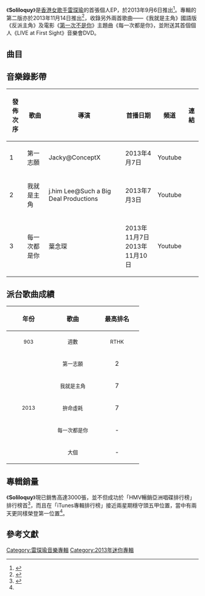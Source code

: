 {{Infobox album <!-- See Wikipedia:WikiProject_Albums -->
| name       = Soliloquy
| type       = [[EP|EP]]
| artist     = [[雷琛瑜|J.Arie]]
| cover      = J.Arie_-_Soliloquy.jpg
<!-- 未知參數 | background = white -->
| released   = 2013年9月6日（第一版）<br>2013年11月14日（第二版）
| recorded   = 2012年－2013年<ref name="suneg_20131015">{{cite news|title=新人王 J. Arie 憑新碟《Soliloquy》HMV暢銷亞洲唱碟排行榜NO.1答謝會|url=http://www.suneg.com/2013/10/15/%E6%96%B0%E4%BA%BA%E7%8E%8B-j-arie-%E6%86%91%E6%96%B0%E7%A2%9F%E3%80%8Asoliloquy%E3%80%8Bhmv%E6%9A%A2%E9%8A%B7%E4%BA%9E%E6%B4%B2%E5%94%B1%E7%A2%9F%E6%8E%92%E8%A1%8C%E6%A6%9Cno-1%E7%AD%94%E8%AC%9D/|accessdate=2013-11-16|archive-date=2015-06-10|archive-url=https://web.archive.org/web/20150610220721/http://www.suneg.com/2013/10/15/%E6%96%B0%E4%BA%BA%E7%8E%8B-j-arie-%E6%86%91%E6%96%B0%E7%A2%9F%E3%80%8Asoliloquy%E3%80%8Bhmv%E6%9A%A2%E9%8A%B7%E4%BA%9E%E6%B4%B2%E5%94%B1%E7%A2%9F%E6%8E%92%E8%A1%8C%E6%A6%9Cno-1%E7%AD%94%E8%AC%9D/|dead-url=no}}{{zh-hant}}</ref>
| genre      = [[粵語流行音樂|粵語流行音樂]]
| length     = 32分28秒（第一版）<br>41分35秒（第二版）
| label      = [[太陽娛樂文化|太陽娛樂音樂]]
| producer   = 見[[#曲目|曲目列表]]
| prev_title = 
| prev_year  = 
| next_title = [[Psyche_Voice|Psyche Voice]]
| next_year  = 2014
| misc       = {{Extra album cover
  | header  = 其他封面
  | type    = ep
  | cover   = J.Arie_-_Soliloquy_(Second_Version)_.jpg
  | caption = 第二版封面
  }}
}}
《'''Soliloquy'''》是[[香港|香港]][[女歌手|女歌手]][[雷琛瑜|雷琛瑜]]的首張個人EP，於2013年9月6日推出<ref name="skymusic">{{Cite web |url=http://www.yesasia.com/global/soliloquy/1033995869-0-0-0-zh_TW/info.html |title=YESASIA : Soliloquy 鐳射唱片 - 雷琛瑜, 太陽娛樂文化 - 粵語音樂 |author= |date= |publisher= |language= |accessdate= |quote= |archive-date=2013-09-27 |archive-url=https://web.archive.org/web/20130927114628/http://www.yesasia.com/global/soliloquy/1033995869-0-0-0-zh_TW/info.html |dead-url=no }}{{zh-hant}}</ref>。專輯的第二版亦於2013年11月14日推出<ref name="suneg_20131108">{{cite news|title=本年度最暢銷新人J.Arie 雷琛瑜 首張專輯【Soliloquy】即將發行第二版|url=http://www.suneg.com/2013/11/08/%E6%9C%AC%E5%B9%B4%E5%BA%A6%E6%9C%80%E6%9A%A2%E9%8A%B7%E6%96%B0%E4%BA%BAj-arie-%E9%9B%B7%E7%90%9B%E7%91%9C-%E9%A6%96%E5%BC%B5%E5%B0%88%E8%BC%AF%E3%80%90soliloquy%E3%80%91%E5%8D%B3%E5%B0%87%E7%99%BC/|accessdate=2013-11-16|archive-date=2015-06-10|archive-url=https://web.archive.org/web/20150610203322/http://www.suneg.com/2013/11/08/%E6%9C%AC%E5%B9%B4%E5%BA%A6%E6%9C%80%E6%9A%A2%E9%8A%B7%E6%96%B0%E4%BA%BAj-arie-%E9%9B%B7%E7%90%9B%E7%91%9C-%E9%A6%96%E5%BC%B5%E5%B0%88%E8%BC%AF%E3%80%90soliloquy%E3%80%91%E5%8D%B3%E5%B0%87%E7%99%BC/|dead-url=no}}{{zh-hant}}</ref>，收錄另外兩首歌曲——《我就是主角》國語版《反派主角》及電影《[[第一次不是你|第一次不是你]]》主題曲《每一次都是你》，並附送其首個個人《LIVE at First Sight》音樂會DVD。

==曲目==
{{Tracklist
| collapsed = 
| headline = 
| font_size = 
| total_length = 32:38

| all_writing = 
| all_music = 
| all_lyrics = 
| all_arranger = 
| all_producer = 
| all_except = 

| title1 = 第一志願 
| note1 = 
| longnote1 = 第一派台歌<br>出道作
| music1 = [[藝琛|藝琛]]<br>[[Ivan_Leung|Ivan Leung]]
| lyrics1 = [[陳心遙|陳心遙]]
| arranger1 = 藝琛<br>Ivan Leung
| producer1 = 藝琛
| extra1 = 
| length1 = 4:49

| title2 = 我就是主角
| note2 = 
| longnote2 = 第二派台歌 
| music2 = [[雷琛瑜|J.Arie]]<br>藝琛
| lyrics2 = [[王迪詩|王迪詩]]
| arranger2 = 藝琛
| producer2 = 藝琛
| extra2 = 
| length2 = 5:08

| title3 = 青春期
| note3 = 
| longnote3 =  
| music3 = [[側田|側田]]
| lyrics3 = [[蔡冕麗|夏至]]
| arranger3 = 藝琛
| producer3 = 藝琛
| extra3 = 
| length3 = 4:43

| title4 = 拼命虛耗
| note4 = 
| longnote4 = 第三派台歌 
| music4 = [[徐浩|徐浩]]<br>[[周錫漢|周錫漢]]<br>[[C君|C君]]<br>[[蘇耀宗|蘇耀宗]]
| lyrics4 = C君
| arranger4 = 周錫漢
| producer4 = 徐浩<br>周錫漢
| extra4 = 
| length4 = 3:24

| title5 = 大個
| note5 = 
| longnote5 = 第五派台歌
| music5 = Ivan Leung
| lyrics5 = [[火火|火火]]
| arranger5 = 藝琛
| producer5 = 藝琛
| extra5 = 
| length5 = 5:13

| title6 = Make it Last
| note6 = 
| longnote6 = 
| music6 = [[劉諾生|劉諾生]]
| lyrics6 = [[曰云|曰云]]
| arranger6 = 劉諾生<br>藝琛
| producer6 = 藝琛
| extra6 = 
| length6 = 4:34

| title7 = 學會戀愛
| note7 = 
| longnote7 = 
| music7 = J.Arie<br>藝琛
| lyrics7 = 火火
| arranger7 = 藝琛
| producer7 = 藝琛
| extra7 = 
| length7 = 4:37
}}
{{Track listing
| collapsed = yes
| headline = 第二版新增曲目
| total_length = 41:35

| title8 = 反派主角
| note1 = 
| longnote8 = 《我就是主角》國語版
| music8 = J.Arie<br>藝琛
| lyrics8 = [[許常德|許常德]]
| arranger8 = 藝琛
| producer8 = 藝琛
| extra8 = 
| length8 = 5:10

| title9 = 每一次都是你
| note9 = 
| longnote9 = 第四派台歌<br>電影《[[第一次不是你|第一次不是你]]》主題曲
| music9 = [[鄧智偉|鄧智偉]]
| lyrics9 = [[林日曦|林日曦]]
| arranger9 = [[葉澍暉|葉澍暉]]<br>[[Fergus_Chow|Fergus Chow]]
| producer9 = 鄧智偉<br>[[莊冬昕|莊冬昕]]
| extra9 = 
| length9 = 3:57
}}
{{Track listing
| collapsed = yes
| headline =第二版附送 DVD (LIVE at First Sight音樂會)
| total_length = 
| title1 = 我就是主角
| title2 = 我的歌聲裡
| title3 = 學會戀愛
| title4 = 拼命虛耗
| title5 = Medley：歡樂今宵／戀愛預告
| title6 = Medley：Say U Love Me／Loving U／You are the sunshine of my life
| title7 = Make it Last
| title8 = 青春期
| title9 = 大個
| title10 = 每一次都是你
| title11 = 青春頌
| title12 = 第一志願
}}


==音樂錄影帶==
{|class="wikitable"
!發佈次序!!歌曲!!導演!!首播日期!!頻道!!連結
|-
|1||第一志願||Jacky@ConceptX||2013年4月7日||Youtube||{{youtube|DpPue0ned98|MV}}
|-
|2||我就是主角||j.him Lee@Such a Big Deal Productions||2013年7月3日||Youtube||{{youtube|6lW5bV5TESc|MV}}
|-
|3||每一次都是你||葉念琛||2013年11月7日<br>2013年11月10日||Youtube||{{youtube|m1qTHkckcHE|微電影}}<br>{{youtube|wJC1ba7wiO0|MV}}
|}

==派台歌曲成績==
{| class="wikitable"
!align="center" rowspan="2" | 年份
!align="center" rowspan="2" | 歌曲
!align="center" colspan="8" | 最高排名
|-
!width="100"|<small>903</small> !! width="100"|<small>週數</small> !! width="100"|<small>RTHK</small> !! width="100"|<small>週數</small> !! width="100"|<small>997</small> !! width="100"|<small>週數</small> !! width="100"|<small>TVB</small> !! width="100"|<small>週數</small>
|-
|align="center" rowspan="5"| <small>2013</small> ||align="center"| <small>第一志願</small> ||align="center"| 2 ||align="center"| 6 ||align="center"| 3 ||align="center"| 5 ||align="center"| 3 ||align="center"| 3 ||align="center"| 2 ||align="center"| 5
|-
|align="center"| <small>我就是主角</small> ||align="center"| 7 ||align="center"| 5 ||align="center"| 8 ||align="center"| 6 ||align="center"| 2 ||align="center"| 6 ||align="center"| '''1''' ||align="center"| 5
|-
|align="center"| <small>拚命虛耗</small> ||align="center"| 7 ||align="center"| 4 ||align="center"| - ||align="center"| - ||align="center"| - ||align="center"| - ||align="center"| - ||align="center"| -
|-
|align="center"| <small>每一次都是你</small> ||align="center"| - ||align="center"| - ||align="center"| 3 ||align="center"| 3 ||align="center"| 4 ||align="center"| 3 ||align="center"| - ||align="center"| -
|-
|align="center"| <small>大個</small> ||align="center"| - ||align="center"| - ||align="center"| - ||align="center"| - ||align="center"| 6 ||align="center"| 2 ||align="center"| - ||align="center"| -
|}

==專輯銷量==
《'''Soliloquy'''》現已銷售高達3000張，並不但成功於「HMV暢銷亞洲唱碟排行榜」排行榜首<ref name="nextmedia_20131014">{{Cite journal | journal = 蘋果日報 | author =  | title = 雷琛瑜親手做燈牌冧Paco | date = 2013年10月14日 | volume =  | issue =  | pages =  | doi =  | url = http://hk.apple.nextmedia.com/enews/realtime/20131014/51809959 | access-date = 2013年11月16日 | archive-date = 2013年10月15日 | archive-url = https://web.archive.org/web/20131015124921/http://hk.apple.nextmedia.com/enews/realtime/20131014/51809959 | dead-url = no }}{{zh-hant}}</ref>，而且在「iTunes專輯排行榜」接近兩星期穩守頭五甲位置，當中有兩天更同樣榮登第一位置<ref name="suneg_20131015"/>。

== 參考文獻 ==
{{reflist}}

[[Category:雷琛瑜音樂專輯|Category:雷琛瑜音樂專輯]]
[[Category:2013年迷你專輯|Category:2013年迷你專輯]]
